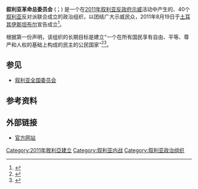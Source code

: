 {{Infobox organization
|name         = 叙利亚革命总委员会<br />Syrian Revolution General Commission<br /><small>الهيئة العامة للثورة السورية</small>
|image        = Syrian_Revolution_General_Commission_Logo.jpg
|image_border =
|size         = 200px
|alt          = 
|map          = 
|msize        = 
|malt         = 
|mcaption     = 
|abbreviation = SRGC
|motto        =
|coords       = 
|formation    = 2011年
|extinction   = 
|type         = 
|status       = 
|purpose      = 反抗[[巴沙尔·阿萨德|巴沙尔·阿萨德]]政权，争取民主
|headquarters = {{TUR}}[[伊斯坦布尔|伊斯坦布尔]]
|location     = 
|region_served = [[叙利亚|叙利亚]]
|membership   =  
|language     = [[阿拉伯语|阿拉伯语]] 
|leader_title = 主席
|leader_name  = 
|leader_title2 = 
|leader_name2  = 
|main_organ   = 
|parent_organization = [[叙利亚反对派|叙利亚反对派]]
|affiliations =
|num_staff    = 
|num_volunteers = 
|budget       =
|website      = 
|remarks      =
}}
'''叙利亚革命总委员会''' ({{lang-en|Syrian Revolution General Commission (SRGC)}}；{{lang-ar|الهيئة العامة للثورة السورية}}) 是一个在[[2011年叙利亚反政府示威|2011年叙利亚反政府示威]]活动中产生的、40个[[叙利亚|叙利亚]]反对派联合成立的政治组织，以团结广大示威民众，2011年8月19日于[[土耳其|土耳其]][[伊斯坦布尔|伊斯坦布尔]]宣告成立<ref>{{Cite news|title=Syrian coalition against Assad formed|publisher=AFP / Dawn.com|date=19 August 2011|url=http://www.dawn.com/2011/08/19/syrian-coalition-against-assad-formed-statement.html|accessdate=25 August 2011|archive-date=2020-03-08|archive-url=https://web.archive.org/web/20200308182135/http://www.dawn.com/2011/08/19/syrian-coalition-against-assad-formed-statement.html|dead-url=no}}</ref>。

根据第一份声明，该组织的长期目标是建立“一个在所有国民享有自由、平等、尊严和人权的基础上构成的民主的公民国家”<ref>{{Cite news|title=Syrian opposition to launch ‘national council’|publisher=AFP / Lahore Times|date=20 August 2011|url=http://www.lhrtimes.com/syrian-opposition-to-launch-national-council.html|accessdate=25 August 2011|archive-date=2017-10-10|archive-url=https://wayback.archive-it.org/all/20171010000438/http://www.lhrtimes.com/|dead-url=yes}}</ref><ref>{{Cite news|title=Syria dissidents eye unity in Istanbul|publisher=Hürriyet Daily News|date=19 August 2011|url=http://www.hurriyetdailynews.com/n.php?n=syria-dissidents-eye-unity-in-istanbul-2011-08-19|accessdate=25 August 2011|archive-date=2011-10-16|archive-url=https://web.archive.org/web/20111016102122/http://www.hurriyetdailynews.com/n.php?n=syria-dissidents-eye-unity-in-istanbul-2011-08-19|dead-url=no}}</ref>。

== 参见 ==
* [[叙利亚全国委员会|叙利亚全国委员会]]

== 参考资料 ==
{{reflist}}

== 外部链接 ==
* [http://www.facebook.com/SyrianRevolutionGeneralCommission/ 官方网站]{{Wayback|url=http://www.facebook.com/SyrianRevolutionGeneralCommission/ |date=20110918114012 }}

[[Category:2011年敘利亞建立|Category:2011年敘利亞建立]]
[[Category:叙利亚内战|Category:叙利亚内战]]
[[Category:叙利亚政治组织|Category:叙利亚政治组织]]